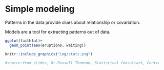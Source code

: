 # Simple modeling

Patterns in the data provide clues about relationship or covariation.

Models are a tool for extracting patterns out of data.

```r
ggplot(faithful)+
  geom_point(aes(eruptions, waiting))
```
```r

knitr::include_graphics("img/stats.png")

#source:from slides, Dr.Russell Thomson, Statistical Consultant, Centre for Research in Mathematics and Graduate Research School

```
